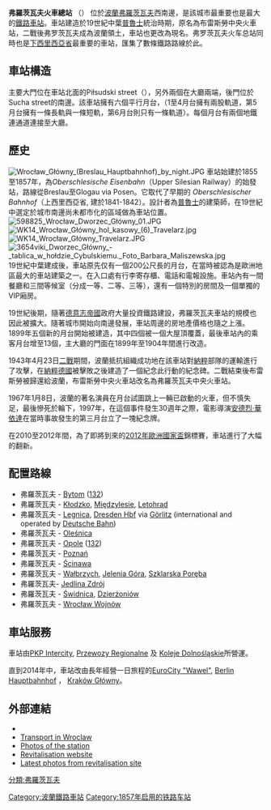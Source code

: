 {{roughtranslation|time=2019-01-01T13:21:20+00:00}}
{{Infobox Station
|BoxWidth = 24em
|Title = 弗羅茨瓦夫火車總站''' 
|SubTitle = 
|EngTitle = 
|EngSubTitle = {{lang|pl|Wrocław Główny}}
|linecolour = #013765
|ImageName = Wrocław Dworzec Główny.jpg
|ImageSize = 290px
|ImageCaption = 
|ImagePadding = 0
|Code = 
|Operator = [[File:PKP.svg|25px]] [[波兰国家铁路|波兰国家铁路]]
|Owned = 
|Line = 
|Place = {{POL}}[[下西里西亞省|下西里西亞省]][[弗羅茨瓦夫|弗羅茨瓦夫]]
|Coord =
|Style = 
|Hall Style = 
|PlatformType = 
|PlatformNumber = 6
|TrackNum = 11
|Interchange = 
|ExitNumber = 
|StartDate = 1857年10月12日
|Elevation = 
|Depth = 
|Architect = 
|connection = 
|yearly ridership = 
|daily ridership = 
|OPENHOURS = 
|Hours = 
|Time First = 
|Time First WD = 
|Time Last WD = 
|Time First WE = 
|Time Last WE = 
|Time Last = 
|Time Night Train = 
}}

'''弗羅茨瓦夫火車總站''' （{{lang-pl|Wrocław Główny}}） 位於[[波蘭|波蘭]][[弗羅茨瓦夫|弗羅茨瓦夫]]西南邊，是該城市最重要也是最大的[[鐵路車站|鐵路車站]]。車站建造於19世紀中葉[[普魯士|普魯士]]統治時期，原名為布雷斯勞中央火車站，二戰後弗罗茨瓦夫成為波蘭領土，車站也更改為現名。弗罗茨瓦夫火车总站同時也是[[下西里西亞省|下西里西亞省]]最重要的車站，匯集了數條鐵路路線於此。

== 車站構造 ==
主要大門位在車站北面的Piłsudski street（{{lang-pl|ulica Piłsudskiego}}），另外兩個在大廳兩端，後門位於Sucha street的南邊。該車站擁有六個平行月台，（1至4月台擁有兩股軌道，第5月台擁有一條長軌與一條短軌，第6月台則只有一條軌道）。每個月台有兩個地鐵連通道連接至大廳。

== 歷史 ==
[[File:Wrocław_Główny_(Breslau_Hauptbahnhof)_by_night.JPG|thumb]]
車站始建於1855至1857年，為''Oberschlesische Eisenbahn''（Upper Silesian Railway）的始發站，路線從Breslau至Glogau via Posen。它取代了早期的 ''Oberschlesischer Bahnhof''（上西里西亞省, 建於1841-1842）。設計者為[[普魯士王國|普魯士]]的建築師{{link-en|威廉·格拉波|Wilhelm Grapow|威廉·格拉波}}，在19世紀中選定於城市南邊尚未都市化的區域做為車站位置。
[[File:598825_Wrocław_Dworzec_Główny_01.JPG|thumb]]
[[File:WK14_Wrocław_Główny_hol_kasowy_(6)_Travelarz.jpg|thumb]]
[[File:WK14_Wrocław_Główny_Travelarz.JPG|thumb]]
[[File:3654viki_Dworzec_Główny_-_tablica_w_hołdzie_Cybulskiemu._Foto_Barbara_Maliszewska.jpg|thumb]]
19世紀中葉建成後，車站原先仅有一個200公尺長的月台，在當時被認為是歐洲地區最大的車站建築之一。在入口處有行李寄存櫃、電話和電報設施。車站內有一間餐廳和三間等候室（分成一等、二等、三等），還有一個特別的房間及一個單獨的VIP廂房。

19世紀後期，隨著[[德意志帝國|德意志帝國]]政府大量投資鐵路建設，弗羅茨瓦夫車站的規模也因此被擴大。隨著城市開始向南邊發展，車站周邊的房地產價格也隨之上漲。1899年五個新的月台開始被建造，其中四個被一個大屋頂覆蓋，最後車站內的乘客月台增至13個，主大廳的門面在1899年至1904年間進行改造。

1943年4月23日[[二戰|二戰]]期間，波蘭抵抗組織{{link-pl|Zagra-Lin|Zagra-Lin|Zagra-Lin}}成功地在該車站對[[納粹|納粹]]部隊的運輸進行了攻擊，在[[納粹德國|納粹德國]]被擊敗之後建造了一個紀念此行動的紀念碑。二戰結束後布雷斯勞被歸還給波蘭，布雷斯勞中央火車站改名為弗羅茨瓦夫中央火車站。

1967年1月8日，波蘭的著名演員{{link-en|兹比格涅夫·齐布尔斯基|Zbigniew Cybulski|兹比格涅夫·齐布尔斯基}}在月台試圖跳上一輛已啟動的火車，但不慎失足，最後慘死於輪下，1997年，在這個事件發生30週年之際，電影導演[[安德烈·華依達|安德烈·華依達]]在當時事故發生的第三月台立了一塊紀念牌。
 
在2010至2012年間，為了即將到來的[[2012年歐洲國家盃|2012年歐洲國家盃]]錦標賽，車站進行了大幅的翻新。

== 配置路線 ==
* 弗羅茨瓦夫 - [[Bytom_railway_station|Bytom]] ([[Bytom-Wrocław_railway_line|132]])
* 弗羅茨瓦夫 - [[Kłodzko|Kłodzko]], [[Międzylesie|Międzylesie]], [[Letohrad|Letohrad]]
* 弗羅茨瓦夫 - [[Legnica|Legnica]], [[Dresden_Hauptbahnhof|Dresden Hbf]] via [[Görlitz_station|Görlitz]] (international and operated by [[Deutsche_Bahn|Deutsche Bahn]])
* 弗羅茨瓦夫 - [[Oleśnica|Oleśnica]]
* 弗羅茨瓦夫 - [[Opole|Opole]] ([[Bytom-Wrocław_railway_line|132]])
* 弗羅茨瓦夫 - [[Poznań|Poznań]]
* 弗羅茨瓦夫 - [[Ścinawa|Ścinawa]]
* 弗羅茨瓦夫 - [[Wałbrzych|Wałbrzych]], [[Jelenia_Góra|Jelenia Góra]], [[Szklarska_Poręba|Szklarska Poręba]]
* 弗羅茨瓦夫- [[Jedlina_Zdrój|Jedlina Zdrój]]
* 弗羅茨瓦夫 - [[Świdnica|Świdnica]], [[Dzierżoniów|Dzierżoniów]]
* 弗羅茨瓦夫 - [[Wrocław_Wojnów|Wrocław Wojnów]]

==車站服務==
車站由[[PKP_Intercity|PKP Intercity]], [[Przewozy_Regionalne|Przewozy Regionalne]] 及 [[Koleje_Dolnośląskie|Koleje Dolnośląskie]]所營運。

直到2014年中，車站改由長年經營一日旅程的[[Wawel_(train)|EuroCity "Wawel"]], [[Berlin_Hauptbahnhof|Berlin Hauptbahnhof]] ， [[Kraków_Główny_railway_station|Kraków Główny]]。

== 外部連結 ==
* {{commonscat-inline|Wrocław Główny train station}}
* [http://www.experiencepoland.com/wroclawgettingthere.html Transport in Wroclaw] {{Wayback|url=http://www.experiencepoland.com/wroclawgettingthere.html |date=20090413081057 }}
* [https://www.flickr.com/photos/15632944@N00/516785657/ Photos of the station] {{Wayback|url=https://www.flickr.com/photos/15632944@N00/516785657/ |date=20170209160350 }}
*[http://wroclawnowyglowny.pl/ Revitalisation website] {{Wayback|url=http://wroclawnowyglowny.pl/ |date=20141218141457 }}{{pl icon}}
*[http://wroclawnowyglowny.blip.pl/ Latest photos from revitalisation site] {{Wayback|url=http://wroclawnowyglowny.blip.pl/ |date=20110808192554 }}

{{coord|51.0988|N|17.0365|E|region:PL-DS_type:railwaystation|format=dms|display=title}}

{{DEFAULTSORT:Wroclaw Glowny railway station}}
{{弗罗茨瓦夫}}
[[Category:波蘭鐵路車站|Category:波蘭鐵路車站]]
[[Category:1857年启用的铁路车站|Category:1857年启用的铁路车站]]
[[分類:弗羅茨瓦夫|分類:弗羅茨瓦夫]]